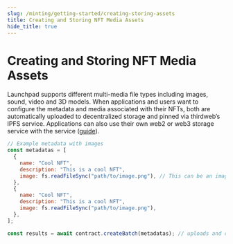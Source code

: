 ```yaml
---
slug: /minting/getting-started/creating-storing-assets
title: Creating and Storing NFT Media Assets
hide_title: true
---
```


# Creating and Storing NFT Media Assets

Launchpad supports different multi-media file types including images, sound, video and 3D models. When applications and users want to configure the metadata and media associated with their NFTs, both are automatically uploaded to decentralized storage and pinned via thirdweb’s IPFS service.
Applications can also use their own web2 or web3 storage service with the service ([guide](https://portal.thirdweb.com/storage/quickstart)).

```js
// Example metadata with images
const metadatas = [
  {
    name: "Cool NFT",
    description: "This is a cool NFT",
    image: fs.readFileSync("path/to/image.png"), // This can be an image url or file
  },
  {
    name: "Cool NFT",
    description: "This is a cool NFT",
    image: fs.readFileSync("path/to/image.png"),
  },
];

const results = await contract.createBatch(metadatas); // uploads and creates the NFTs on chain
```
